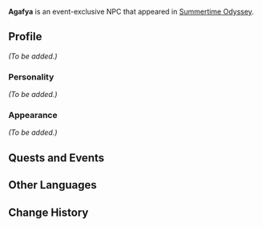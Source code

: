 {{Meta
|missing_NPC_profile  = yes
}}
{{Character Infobox
|type             = Event NPC
|image            = NPC Agafya.png
|region           = Golden Apple Archipelago
|affiliation      = Fatui
}}
'''Agafya''' is an event-exclusive NPC that appeared in [[Summertime Odyssey]].

==Profile==
<!-- Detailed story/lore information goes here -->
''(To be added.)''

===Personality===
''(To be added.)''

===Appearance===
<!-- Keep appearance section short and concise. Limit to 2 paragraphs with 3-4 sentences each. -->
''(To be added.)''

==Quests and Events==
{{Quest Appearances}}

<!--
==Dialogue==
{{Dialogue start}}
:'''{{subst:PAGENAME}}:'''
{{Dialogue end}}-->
==Other Languages==
{{Other Languages
|default_hidden = 1
|en      = Agafya
|zhs     = 阿加菲娅
|zhs_rm  = Ājiāfēiyà
|zht     = 阿加菲婭
|zht_rm  = Ājiāfēiyà
|ja      = アガフィア
|ja_rm   = Agafia
|ko      = 아가피아
|ko_rm   = Agapia
|es      = Agafya
|fr      = Agafya
|ru      = Агафья
|th      = Agafya
|vi      = Agafya
|de      = Agafya
|id      = Agafya
|pt      = Agafya
}}

==Change History==
{{Change History|2.8}}
<!--
==References==
{{Reflist}}
-->